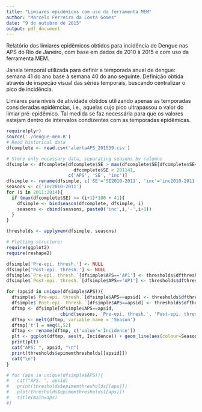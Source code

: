```yaml
---
title: "Limiares epidêmicos com uso da ferramenta MEM"
author: "Marcelo Ferreira da Costa Gomes"
date: "9 de outubro de 2015"
output: pdf_document
---
```


Relatório dos limiares epidêmicos obtidos para incidência de Dengue nas APS do Rio de Janeiro, com base em dados de 2010 à 2015 e com uso da ferramenta MEM.

Janela temporal utilizada para definir a temporada anual de dengue: semana 41 do ano base à semana 40 do ano seguinte.
Definição obtida através de inspeção visual das séries temporais, buscando centralizar o pico de incidência.

Limiares para níveis de atividade obtidos utilizando apenas as temporadas consideradas epidêmcias, i.e., aquelas cujo pico ultrapassou o valor do limiar pré-epidêmico. Tal medida se faz necessária para que os valores estejam dentro de intervalos condizentes com as temporadas epidêmicas.


```r
require(plyr)
source('./dengue-mem.R')
# Read historical data
dfcomplete <- read.csv('alertaAPS_201539.csv')

# Store only necessary data, separating seasons by columns
dfsimple <- dfcomplete[dfcomplete$SE > max(dfcomplete$SE[dfcomplete$SE<201100])-12 &
                         dfcomplete$SE < 201141,
                       c('APS', 'SE', 'inc')]
dfsimple <- rename(dfsimple, c('SE'='SE2010-2011', 'inc'='inc2010-2011'))
seasons <- c('inc2010-2011')
for (i in 2011:2014){
  if (max(dfcomplete$SE) >= (i+1)*100 + 41){
    dfsimple <- bindseason(dfcomplete, dfsimple, i)
    seasons <- cbind(seasons, paste0('inc',i,'-',i+1))
  }
}

thresholds <- applymem(dfsimple, seasons)
```


```r
# Plotting structure:
require(ggplot2)
require(reshape2)

dfsimple['Pre-epi. thresh.'] <- NULL
dfsimple['Post-epi. thresh.'] <- NULL
dfsimple$`Pre-epi. thresh.`[dfsimple$APS=='AP1'] <- thresholds$dfthresholds$pre[thresholds$dfthresholds$aps=='AP1']
dfsimple$`Post-epi. thresh.`[dfsimple$APS=='AP1'] <- thresholds$dfthresholds$pos[thresholds$dfthresholds$aps=='AP1']

for (apsid in unique(dfsimple$APS)){
  dfsimple$`Pre-epi. thresh.`[dfsimple$APS==apsid] <- thresholds$dfthresholds$pre[thresholds$dfthresholds$aps==apsid]
  dfsimple$`Post-epi. thresh.`[dfsimple$APS==apsid] <- thresholds$dfthresholds$pos[thresholds$dfthresholds$aps==apsid]
  dftmp <- dfsimple[dfsimple$APS==apsid,
                    cbind(seasons, 'Pre-epi. thresh.', 'Post-epi. thresh.')]
  dftmp <- melt(dftmp, variable.name = 'Season')
  dftmp['t'] = seq(1,52)
  dftmp <- rename(dftmp, c('value'='Incidence'))
  plt <- ggplot(dftmp, aes(t, Incidence)) + geom_line(aes(colour=Season)) + ggtitle(apsid) +scale_x_continuous(breaks=seq(0,55,5), limits=c(1,52))
  print(plt)
  cat("APS: ", apsid, "\n")
  print(thresholds$epimemthresholds[[apsid]])
  cat("\n")
}

# for (aps in unique(dfsimple$APS)){
#   cat("APS: ", apsid)
#   print(thresholds$epimemthresholds[[aps]])
#   plot(thresholds$epimemthresholds[[aps]])
#   title(main=aps)
#}
```
